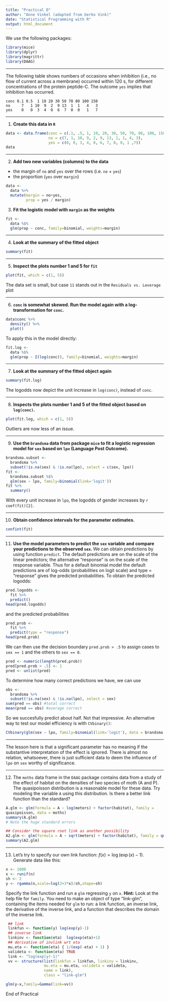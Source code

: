 ```yaml
---
title: "Practical D"
author: "Anne Vinkel (adapted from Gerko Vink)"
date: "Statistical Programming with R"
output: html_document
---
```


We use the following packages:
```r
library(mice)
library(dplyr)
library(magrittr)
library(DAAG)
```

---

The following table shows numbers of occasions when inhibition (i.e., no flow of current across a membrane) occurred within 120 s, for different concentrations of the protein peptide-C. The outcome `yes` implies that inhibition has occurred.

    conc 0.1 0.5  1 10 20 30 50 70 80 100 150 
    no     7   1 10  9  2  9 13  1  1   4   3 
    yes    0   0  3  4  0  6  7  0  0   1   7

---

1. **Create this data in `R`**
```r
data <- data.frame(conc = c(.1, .5, 1, 10, 20, 30, 50, 70, 80, 100, 150),
                   no = c(7, 1, 10, 9, 2, 9, 13, 1, 1, 4, 3),
                   yes = c(0, 0, 3, 4, 0, 6, 7, 0, 0, 1 ,7)) 
data
```


---

2. **Add two new variables (columns) to the data**

- the margin of `no` and `yes` over the rows (i.e. `no` + `yes`)
- the proportion (`yes` over `margin`)
<!-- - the logodds -->

<!-- First, we create a function to calculate the logit (logodds): -->
<!-- ```{r} -->
<!-- logit <- function(p) log(p / (1 - p)) -->
<!-- ``` -->

<!-- Then we add the new columns -->
```r
data <- 
  data %>% 
  mutate(margin = no+yes,
         prop = yes / margin)
```

<!-- --- -->

<!-- 3. **Inspect the expanded data. What do you see?** -->
<!-- ```{r} -->
<!-- data -->
<!-- ``` -->

<!-- There are a lot of zero proportions, hence the $-\infty$ in the logit. You can fix this (at least the interpretation of the `logodds`) by adding a constant (usually 0.5) to all cells conform the empirical `logodds` [(see e.g. Cox and Snell 1989)](http://www.amazon.com/Analysis-Edition-Monographs-Statistics-Probability/dp/0412306204).  -->

<!-- --- -->

<!-- 4. **Add a new column where the log odds are calculated as:** -->
<!-- $$\log\text{odds} = \log\left(\frac{\text{yes} + 0.5}{\text{no} + 0.5}\right)$$ -->
<!-- ```{r} -->
<!-- logitCandS <- function(yes, no) log((yes + .5) / (no + .5)) -->
<!-- data <-  -->
<!--   data %>%  -->
<!--   mutate(logitCS = logitCandS(yes, no)) -->
<!-- data -->
<!-- ``` -->
<!-- We can now see that the $-\infty$ proportions are mostly gone -->

<!-- --- -->

3. **Fit the logistic model with `margin` as the weights**
```r
fit <- 
  data %$%
  glm(prop ~ conc, family=binomial, weights=margin)
```

---

4. **Look at the summary of the fitted object**
```r
summary(fit)
```

---

5. **Inspect the plots number 1 and 5 for `fit`**
```r
plot(fit, which = c(1, 5))
```

The data set is small, but case `11` stands out in the `Residuals vs. Leverage` plot

---

6. **`conc` is somewhat skewed. Run the model again with a log-transformation for `conc`.**
```r
data$conc %>%
  density() %>%
  plot()
```


To apply this in the model directly:

```r
fit.log <- 
  data %$%
  glm(prop ~ I(log(conc)), family=binomial, weights=margin)
```

---

7. **Look at the summary of the fitted object again**
```r
summary(fit.log)
```
The logodds now depict the unit increase in `log(conc)`, instead of `conc`.

---

8. **Inspects the plots number 1 and 5 of the fitted object based on `log(conc)`.**
```r
plot(fit.log, which = c(1, 5))
```

Outliers are now less of an issue. 

---

9. **Use the `brandsma` data from package `mice` to fit a logistic regression model for `sex` based on `lpo` (Language Post Outcome).**
```r
brandsma.subset <- 
  brandsma %>%
  subset(!is.na(sex) & !is.na(lpo), select = c(sex, lpo))
fit <- 
  brandsma.subset %$%
  glm(sex ~ lpo, family=binomial(link='logit'))
fit %>%
  summary()
```

With every unit increase in `lpo`, the logodds of gender increases by `r coef(fit)[2]`. 

---

10. **Obtain confidence intervals for the parameter estimates.**
```r
confint(fit)
```

---

11. **Use the model parameters to predict the `sex` variable and compare your predictions to the observed `sex`. **
We can obtain predictions by using function `predict`. The default predictions are on the scale of the linear predictors; the alternative "response" is on the scale of the response variable. Thus for a default binomial model the default predictions are of log-odds (probabilities on logit scale) and type = "response" gives the predicted probabilities. 
To obtain the predicted logodds:
```r
pred.logodds <- 
  fit %>%
  predict()
head(pred.logodds)
```
and the predicted probabilities
```r
pred.prob <- 
  fit %>%
  predict(type = "response")
head(pred.prob)
```
We can then use the decision boundary `pred.prob > .5` to assign cases to `sex == 1` and the others to `sex == 0`. 
```r
pred <- numeric(length(pred.prob))
pred[pred.prob > .5] <- 1
pred <- unlist(pred)
```
To determine how many correct predictions we have, we can use
```r
obs <- 
  brandsma %>%
  subset(!is.na(sex) & !is.na(lpo), select = sex)
sum(pred == obs) #total correct
mean(pred == obs) #average correct
```
So we succesfully predict about half. Not that impressive. An alternative way to test our model efficiency is with `CVbinary()`:
```r
CVbinary(glm(sex ~ lpo, family=binomial(link='logit'), data = brandsma.subset))
```
---

The lesson here is that a significant parameter has no meaning if the substantive interpretation of the effect is ignored. There is almost no relation, whatsoever, there is just sufficient data to deem the influence of `lpo` on `sex` worthy of significance. 

---

12. 
The `moths` data frame in the `DAAG` package contains data from a study of the effect of habitat on the densities of two species of moth (A and P). The quasipoisson distribution is a reasonable model for these data. Try modeling the variable `A` using this distribution. Is there a better link function than the standard?
```r
A.glm <- glm(formula = A ~ log(meters) + factor(habitat), family =
quasipoisson, data = moths)
summary(A.glm)
# Note the huge standard errors

## Consider the square root link as another possibility
A2.glm <- glm(formula = A ~ sqrt(meters) + factor(habitat), family = quasipoisson(link=sqrt), data = moths)
summary(A2.glm)
```

---
13. 
Let's try to specify our own link function: $f(x) = \log(\exp(x)-1)$. Generate data like this: 
```r
n <- 1000                       
x <- runif(n)
sh <- 2                        
y <- rgamma(n,scale=log(2+3*x)/sh,shape=sh)
```
Specify the link function and run a `glm` regressing `y` on `x`. **Hint:** Look at the help file for `family`. You need to make an object of type "link-glm", containing the items needed for `glm` to run: a link function, an inverse link, the derivative of the inverse link, and a function that describes the domain of the inverse link. 

```r
 ## link
 linkfun <- function(y) log(exp(y)-1)
 ## inverse link
 linkinv <- function(eta)  log(exp(eta)+1)
 ## derivative of invlink wrt eta
 mu.eta <- function(eta) { 1/(exp(-eta) + 1) }
 valideta <- function(eta) TRUE
 link <- "log(exp(y)-1)"
 vv <- structure(list(linkfun = linkfun, linkinv = linkinv,
                 mu.eta = mu.eta, valideta = valideta, 
                 name = link),
                 class = "link-glm")

glm(y~x,family=Gamma(link=vv)) 

```


End of Practical